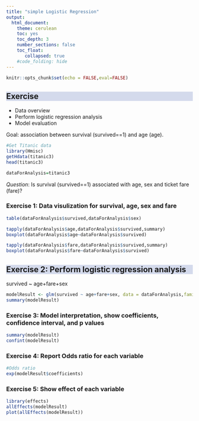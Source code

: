 ```yaml
---
title: "simple Logistic Regression"
output:
  html_document:
    theme: cerulean
    toc: yes
    toc_depth: 3
    number_sections: false
    toc_float: 
       collapsed: true
    #code_folding: hide
---
```


```{=html}
<style>
h2 {
  background-color: #D4DAEC;
}
</style>
```



```r

knitr::opts_chunk$set(echo = FALSE,eval=FALSE)


```



## Exercise

-   Data overview
-   Perform logistic regression analysis
-   Model evaluation


Goal: association between survival (survived==1) and age (age).


```r

#Get Titanic data
library(Hmisc)
getHdata(titanic3)
head(titanic3)

dataForAnalysis=titanic3

```

*Question*: Is survival (survived==1) associated with age, sex and ticket fare (fare)?

### Exercise 1: Data visulization for survival, age, sex and fare


```r

table(dataForAnalysis$survived,dataForAnalysis$sex)

tapply(dataForAnalysis$age,dataForAnalysis$survived,summary)
boxplot(dataForAnalysis$age~dataForAnalysis$survived)

tapply(dataForAnalysis$fare,dataForAnalysis$survived,summary)
boxplot(dataForAnalysis$fare~dataForAnalysis$survived)


```


## Exercise 2: Perform logistic regression analysis

survived ~ age+fare+sex

```r

modelResult <- glm(survived ~ age+fare+sex, data = dataForAnalysis,family = "binomial")
summary(modelResult)


```

### Exercise 3: Model interpretation, show coefficients, confidence interval, and p values 

```r

summary(modelResult)
confint(modelResult)

```


### Exercise 4: Report Odds ratio for each variable


```r

#Odds ratio
exp(modelResult$coefficients)


```

### Exercise 5: Show effect of each variable

```r

library(effects)
allEffects(modelResult)
plot(allEffects(modelResult))


```







